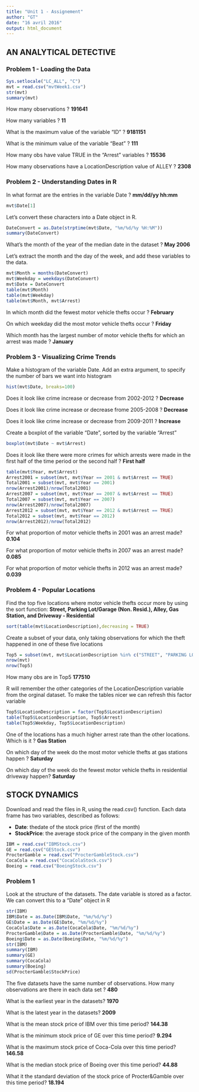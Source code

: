 ```yaml
---
title: "Unit 1 - Assignement"
author: "GT"
date: "16 avril 2016"
output: html_document
---
```


## AN ANALYTICAL DETECTIVE

### Problem 1 - Loading the Data

```r
Sys.setlocale("LC_ALL", "C")
mvt = read.csv("mvtWeek1.csv")
str(mvt)
summary(mvt)
```

How many observations ? **191641**

How many variables ? **11**

What is the maximum value of the variable "ID" ? **9181151**

What is the minimum value of the variable "Beat" ? **111**

How many obs have value TRUE in the "Arrest" variables ? **15536**

How many observations have a LocationDescription value of ALLEY ? **2308**

### Problem 2 - Understanding Dates in R

In what format are the entries in the variable Date ? **mm/dd/yy hh:mm**

```r
mvt$Date[1]
```

Let's convert these characters into a Date object in R.

```r
DateConvert = as.Date(strptime(mvt$Date, "%m/%d/%y %H:%M"))
summary(DateConvert)
```

What's the month of the year of the median date in the dataset ? **May 2006**

Let's extract the month and the day of the week, and add these variables to the data.

```r
mvt$Month = months(DateConvert)
mvt$Weekday = weekdays(DateConvert)
mvt$Date = DateConvert
table(mvt$Month)
table(mvt$Weekday)
table(mvt$Month, mvt$Arrest)
```

In which month did the fewest motor vehicle thefts occur ? **February**

On which weekday did the most motor vehicle thefts occur ? **Friday**

Which month has the largest number of motor vehicle thefts for which
an arrest was made ? **January**

### Problem 3 - Visualizing Crime Trends

Make a histogram of the variable Date. Add an extra argument, to specify the number of bars we want into histogram

```r
hist(mvt$Date, breaks=100)
```

Does it look like crime increase or decrease from 2002-2012 ? **Decrease**

Does it look like crime increase or decrease frome 2005-2008 ? **Decrease**

Does it look like crime increase or decrease from 2009-2011 ? **Increase**

Create a boxplot of the variable "Date", sorted by the variable "Arrest"

```r
boxplot(mvt$Date ~ mvt$Arrest)
```

Does it look like there were more crimes for which arrests were made in the first half of the time period or 
the second half ? **First half**

```r
table(mvt$Year, mvt$Arrest)
Arrest2001 = subset(mvt, mvt$Year == 2001 & mvt$Arrest == TRUE)
Total2001 = subset(mvt, mvt$Year == 2001)
nrow(Arrest2001)/nrow(Total2001)
Arrest2007 = subset(mvt, mvt$Year == 2007 & mvt$Arrest == TRUE)
Total2007 = subset(mvt, mvt$Year == 2007)
nrow(Arrest2007)/nrow(Total2007)
Arrest2012 = subset(mvt, mvt$Year == 2012 & mvt$Arrest == TRUE)
Total2012 = subset(mvt, mvt$Year == 2012)
nrow(Arrest2012)/nrow(Total2012)
```

For what proportion of motor vehicle thefts in 2001 was an arrest made? **0.104**

For what proportion of motor vehicle thefts in 2007 was an arrest made? **0.085**

For what proportion of motor vehicle thefts in 2012 was an arrest made? **0.039**

### Problem 4 - Popular Locations

Find the top five locations where motor vehicle thefts occur more by using the sort function:
**Street, Parking Lot/Garage (Non. Resid.), Alley, Gas Station, and Driveway - Residential**

```r
sort(table(mvt$LocationDescription),decreasing = TRUE)
```

Create a subset of your data, only taking observations for which the theft happened in one of these five
locations

```r
Top5 = subset(mvt, mvt$LocationDescription %in% c("STREET", "PARKING LOT/GARAGE(NON.RESID.)", "ALLEY", "GAS STATION", "DRIVEWAY - RESIDENTIAL"))
nrow(mvt)
nrow(Top5)
```

How many obs are in Top5 **177510**

R will remember the other categories of the LocationDescription variable from the orginal dataset. 
To make the tables nicer we can refresh this factor variable

```r
Top5$LocationDescription = factor(Top5$LocationDescription)
table(Top5$LocationDescription, Top5$Arrest)
table(Top5$Weekday, Top5$LocationDescription)
```
One of the locations has a much higher arrest rate than the other locations. Which is it ? **Gas Station**

On which day of the week do the most motor vehicle thefts at gas stations happen ? **Saturday**

On which day of the week do the fewest motor vehicle thefts in residential driveway happen? **Saturday**

## STOCK DYNAMICS

Download and read the files in R, using the read.csv() function. Each data frame has two variables, described
as follows:

  - **Date**: thedate of the stock price (first of the month)
  - **StockPrice**: the average stock price of the company in the given month

```r
IBM = read.csv("IBMStock.csv")
GE = read.csv("GEStock.csv")
ProcterGamble = read.csv("ProcterGambleStock.csv")
CocaCola = read.csv("CocaColaStock.csv")
Boeing = read.csv("BoeingStock.csv")
```

### Problem 1

Look at the structure of the datasets. The date variable is stored as a factor. We can convert this to a "Date"
object in R

```r
str(IBM)
IBM$Date = as.Date(IBM$Date, "%m/%d/%y")
GE$Date = as.Date(GE$Date, "%m/%d/%y")
CocaCola$Date = as.Date(CocaCola$Date, "%m/%d/%y")
ProcterGamble$Date = as.Date(ProcterGamble$Date, "%m/%d/%y")
Boeing$Date = as.Date(Boeing$Date, "%m/%d/%y")
str(IBM)
summary(IBM)
summary(GE)
summary(CocaCola)
summary(Boeing)
sd(ProcterGamble$StockPrice)
```

The five datasets have the same number of observations. How many observations are there in each data set ?
**480**

What is the earliest year in the datasets? **1970**

What is the latest year in the datasets? **2009**

What is the mean stock price of IBM over this time period? **144.38**

What is the minimum stock price of GE over this time period? **9.294**

What is the maximum stock price of Coca-Cola over this time period? **146.58**

What is the median stock price of Boeing over this time period? **44.88**

What it the standard deviation of the stock price of Procter&Gamble over this time period? **18.194**
